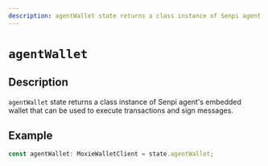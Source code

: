```yaml
---
description: agentWallet state returns a class instance of Senpi agent's embedded wallet that can be used to execute transactions and sign messages.
---
```


# `agentWallet`

## Description

`agentWallet` state returns a class instance of Senpi agent's embedded wallet that can be used to execute transactions and sign messages.

## Example

```ts
const agentWallet: MoxieWalletClient = state.agentWallet;
```
